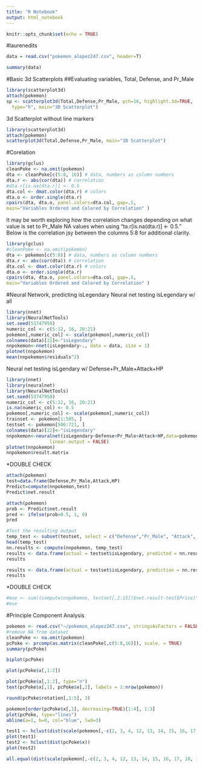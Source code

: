 ```yaml
---
title: "R Notebook"
output: html_notebook
---
```

```r
knitr::opts_chunk$set(echo = TRUE)
```

#laurenedits

```r
data = read.csv("pokemon_alopez247.csv", header=T)
```

```r
summary(data)
```

#Basic 3d Scatterplots 
##Evaluating variables, Total, Defense, and Pr_Male
```r
library(scatterplot3d) 
attach(pokemon) 
sp <- scatterplot3d(Total,Defense,Pr_Male, pch=16, highlight.3d=TRUE,
  type="h", main="3D Scatterplot")
```

3d Scatterplot without line markers
```r
library(scatterplot3d)
attach(pokemon)
scatterplot3d(Total,Defense,Pr_Male, main="3D Scatterplot")
```

#Corelation
```r
library(gclus)
cleanPoke <- na.omit(pokemon)
dta <- cleanPoke[c(5:8, 16)] # data, numbers as column numbers 
dta.r <- abs(cor(dta)) # correlation
#dta.r[is.na(dta.r)] <- 0.5
dta.col <- dmat.color(dta.r) # colors
dta.o <- order.single(dta.r) 
cpairs(dta, dta.o, panel.colors=dta.col, gap=.5,
main="Variables Ordered and Colored by Correlation" )
```
It may be worth exploring how the correlation changes depending on what value is set to Pr_Male NA values when using "ta.r[is.na(dta.r)] <- 0.5." Below is the correlation jsy between the columns 5:8 for additional clarity. 

```r
library(gclus)
#cleanPoke <- na.omit(pokemon)
dta <- pokemon[c(5:8)] # data, numbers as column numbers 
dta.r <- abs(cor(dta)) # correlation
dta.col <- dmat.color(dta.r) # colors
dta.o <- order.single(dta.r) 
cpairs(dta, dta.o, panel.colors=dta.col, gap=.5,
main="Variables Ordered and Colored by Correlation" )
```

#Neural Network, predicting isLegendary
Neural net testing isLegendary w/ all
```r
library(nnet)
library(NeuralNetTools)
set.seed(53747958)
numeric_col <- c(5:12, 16, 20:21)
pokemon[,numeric_col] <- scale(pokemon[,numeric_col])
colnames(data)[22]<-"isLegendary"
nnpokemon<-nnet(isLegendary~., data = data, size = 1)
plotnet(nnpokemon)
mean(nnpokemon$residuals^2)
```

Neural net testing isLgendary w/ Defense+Pr_Male+Attack+HP
```r
library(nnet)
library(neuralnet)
library(NeuralNetTools)
set.seed(53747958)
numeric_col <- c(5:12, 16, 20:21)
is.na(numeric_col) <- 0.5
pokemon[,numeric_col] <- scale(pokemon[,numeric_col])
trainset <- pokemon[1:505, ]
testset <- pokemon[506:721, ]
colnames(data)[22]<-"isLegendary"
nnpokemon<-neuralnet(isLegendary~Defense+Pr_Male+Attack+HP,data=pokemon, hidden=3,act.fct = "logistic",
                linear.output = FALSE)
plotnet(nnpokemon)
nnpokemon$result.matrix
```
*DOUBLE CHECK

```r
attach(pokemon)
test=data.frame(Defense,Pr_Male,Attack,HP)
Predict=compute(nnpokemon,test)
Predict$net.result
```

```r
attach(pokemon)
prob <- Predict$net.result
pred <- ifelse(prob>0.5, 1, 0)
pred
```

```r
#Test the resulting output
temp_test <- subset(testset, select = c("Defense","Pr_Male", "Attack", "HP"))
head(temp_test)
nn.results <- compute(nnpokemon, temp_test)
results <- data.frame(actual = testset$isLegendary, predicted = nn.results$net.result)
results
```

```r
results <- data.frame(actual = testset$isLegendary, prediction = nn.results$net.result)
results
```

*DOUBLE CHECK
```r
#mse <- sum((compute(nnpokemon, testset[,2:15])$net.result-test$Price)^2)
#mse
```


#Principle Component Analysis
```r
pokemon <- read.csv("~/pokemon_alopez247.csv", stringsAsFactors = FALSE)
#remove NA from dataset
cleanPoke <- na.omit(pokemon)
pcPoke <- prcomp(as.matrix(cleanPoke[,c(5:8,16)]), scale. = TRUE)
summary(pcPoke)
```

```r
biplot(pcPoke)
```

```r
plot(pcPoke$x[,1:2])
```

```r
plot(pcPoke$x[,1:2], type="n")
text(pcPoke$x[,1], pcPoke$x[,2], labels = 1:nrow(pokemon))
```

```r
round(pcPoke$rotation[,1:5], 3)
```

```r
pokemon[order(pcPoke$x[,1], decreasing=TRUE)[1:4], 1:3]
plot(pcPoke, type="lines")
abline(a=1, b=0, col="blue", lwd=3)
```

```r
test1 <- hclust(dist(scale(pokemon[,-c(2, 3, 4, 12, 13, 14, 15, 16, 17, 18, 19, 23)])))
plot(test1)
test2 <- hclust(dist(pcPoke$x))
plot(test2)
```

```r
all.equal(dist(scale(pokemon[,-c(2, 3, 4, 12, 13, 14, 15, 16, 17, 18, 19, 23)])), dist(pcPoke$x), check.attributes = FALSE)
```